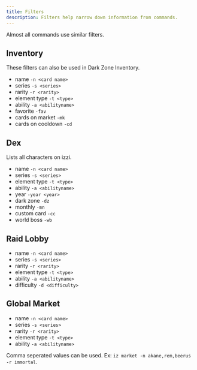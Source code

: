 ```yaml
---
title: Filters
description: Filters help narrow down information from commands.
---
```

<Note>Almost all commands use similar filters.</Note>
## Inventory
<Note>These filters can also be used in Dark Zone Inventory.</Note>
- name `-n <card name>`
- series `-s <series>`
- rarity `-r <rarity>`
- element type `-t <type>`
- ability `-a <abilityname>`
- favorite `-fav`
- cards on market `-mk`
- cards on cooldown `-cd`

## Dex
Lists all characters on izzi.
- name `-n <card name>`
- series `-s <series>`
- element type `-t <type>`
- ability `-a <abilityname>`
- year `-year <year>`
- dark zone `-dz`
- monthly `-mn`
- custom card `-cc`
- world boss `-wb`

## Raid Lobby
- name `-n <card name>`
- series `-s <series>`
- rarity `-r <rarity>`
- element type `-t <type>`
- ability `-a <abilityname>`
- difficulty `-d <difficulty>`

## Global Market
- name `-n <card name>`
- series `-s <series>`
- rarity `-r <rarity>`
- element type `-t <type>`
- ability `-a <abilityname>`

<Note>Comma seperated values can be used. Ex: `iz market -n akane,rem,beerus -r immortal`.</Note>

